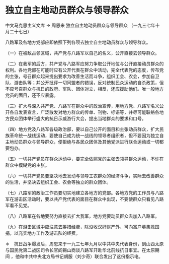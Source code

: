 # 独立自主地动员群众与领导群众

中文马克思主义文库 -> 周恩来
独立自主地动员群众与领导群众
（一九三七年十月二十七日）

八路军及各地方党部应即依照下列各项去独立自主地动员群众与领导群众。
 

（一）在被敌占领区域，共产党与八路军以自己的名义，公开直接去领导群众。

（二）在我军的后方，共产党与八路军应努力争取公开地位与公开直接动员群众的权利。各地党部在可能时应有公开代表在群众中活动，完全代表党的态度，传布党的主张，号召群众起来提出要求为改善生活而斗争，组织工会、农会，参加自卫队、游击队等；并公开批评一切同盟者的错误，反对统制民众运动的自杀政策，但不应号召群众与抗日的政府、军队、团体对立，相反，还应援助他们。唯一般地方党员的面目，还不应暴露。

（三）扩大与深入共产党、八路军在群众中的政治宣传，用地方党、八路军名义公开各自发表宣言，广泛散发对地方群众的传单、刊物、标语等，并尽可能联络各地方民众团体举行盛大的抗日示威游行大会，提出当地群众的要求和口号。

（四）地方党及八路军各级政治部，要以自己公开的面目和主张动员群众，扩大民族革命统一战线运动，要使自己成为统一战线的领导者组织者，但不要因为独立自主地动员群众与领导群众，便拒绝与各民众团体及其他党派进行联合运动或一切都要包办。

（五）一切共产党员在群众运动中，要完全依照党的主张去领导群众运动，不许在群众中模糊党的主张。

（六）一切共产党员要坚决地去发动与领导工农群众的经济斗争，实际去改善群众的生活，并坚决去组织工会、农会等独立的群众团体。

（七）八路军的政治工作员要切实地建立各地方的党部。各地方党的工作员与八路军在游击区活动时，要以共产党代表的面目在群众中出现，不要使群众只看见八路军看不见党。

（八）八路军在各地要努力直接去扩大我军，地方党要动员群众去加入八路军。

（九）在游击区域中应注意去筹措经费，除没收汉奸财产外，可向富户募集救国捐，以充实地方工作及游击队的经费。

＊　抗日战争爆发后，周恩来于一九三七年九月以中共中央代表身份，到山西太原与国民党第二战区司令长官阎锡山商谈八路军开赴华北前线抗日事宜。在太原期间 ，他和中共中央北方局书记胡服（刘少奇）联合发出了这份指示电。

